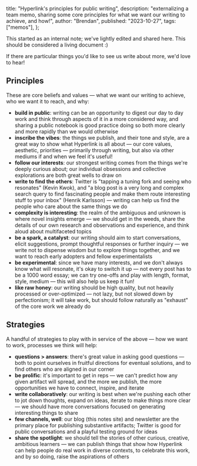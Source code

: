   title: "Hyperlink's principles for public writing",
  description:
    "externalizing a team memo, sharing some core principles for what we want our writing to achieve, and how!",
  author: "Brendan",
  published: "2023-10-27",
  tags: ["memos"],
};

<Annotation author="brendan" date="12.12.23">
  <p>
    This started as an internal note; we've lightly edited and shared here. This
    should be considered a living document :)
  </p>
  <p>
    If there are particular things you'd like to see us write about more, we'd
    love to hear!
  </p>
</Annotation>

## Principles

These are core beliefs and values — what we want our writing to achieve, who we want it to reach, and why:

- **build in public**: writing can be an opportunity to digest our day to day work and think through aspects of it in a more considered way, and sharing a public notebook is good practice doing so both more clearly and more rapidly than we would otherwise
- **inscribe the vibes**: the things we publish, and their tone and style, are a great way to show what Hyperlink is all about — our core values, aesthetic, priorities — primarily through writing, but also via other mediums if and when we feel it's useful!
- **follow our interests**: our strongest writing comes from the things we're deeply curious about; our individual obsessions and collective explorations are both great wells to draw on
- **write to find the others**: Twitter is "tapping a tuning fork and seeing who resonates" (Kevin Kwok), and "a blog post is a very long and complex search query to find fascinating people and make them route interesting stuff to your inbox" (Henrik Karlsson) — writing can help us find the people who care about the same things we do
- **complexity is interesting**: the realm of the ambiguous and unknown is where novel insights emerge — we should get in the weeds, share the details of our own research and observations and experience, and think aloud about multifaceted topics
- **be a spark, a catalyst**: our writing should aim to start conversations, elicit suggestions, prompt thoughtful responses or further inquiry — we write not to dispense wisdom but to explore things together, and we want to reach early adopters and fellow experimentalists
- **be experimental**: since we have many interests, and we don't always know what will resonate, it's okay to switch it up — not every post has to be a 1000 word essay; we can try one-offs and play with length, format, style, medium — this will also help us keep it fun!
- **like raw honey**: our writing should be high quality, but not heavily processed or over-optimized — not lazy, but not slowed down by perfectionism; it will take work, but should follow naturally as "exhaust" of the core work we already do

## Strategies

A handful of strategies to play with in service of the above — how we want to work, processes we think will help:

- **questions > answers**: there's great value in asking good questions — both to point ourselves in fruitful directions for eventual solutions, and to find others who are aligned in our corner
- **be prolific**: it's important to get in reps — we can't predict how any given artifact will spread, and the more we publish, the more opportunities we have to connect, inspire, and iterate
- **write collaboratively**: our writing is best when we're pushing each other to jot down thoughts, expand on ideas, iterate to make things more clear — we should have more conversations focused on generating interesting things to share
- **few channels, well**: our blog (this notes site) and newsletter are the primary place for publishing substantive artifacts; Twitter is good for public conversations and a playful testing ground for ideas
- **share the spotlight**: we should tell the stories of other curious, creative, ambitious learners — we can publish things that show how Hyperlink can help people do real work in diverse contexts, to celebrate this work, and by so doing, raise the aspirations of others

